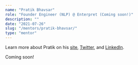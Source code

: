 ```yaml
---
name: "Pratik Bhavsar"
role: "Founder Engineer (NLP) @ Enterpret (Coming soon!)"
description: ""
date: "2021-07-26"
slug: "/mentors/pratik-bhavsar/"
type: "mentor"
---
```

Learn more about Pratik on his [site](http://www.pratik.ai/), [Twitter](https://twitter.com/nlpguy_), and [LinkedIn](https://www.linkedin.com/in/bhavsarpratik/).

Coming soon!